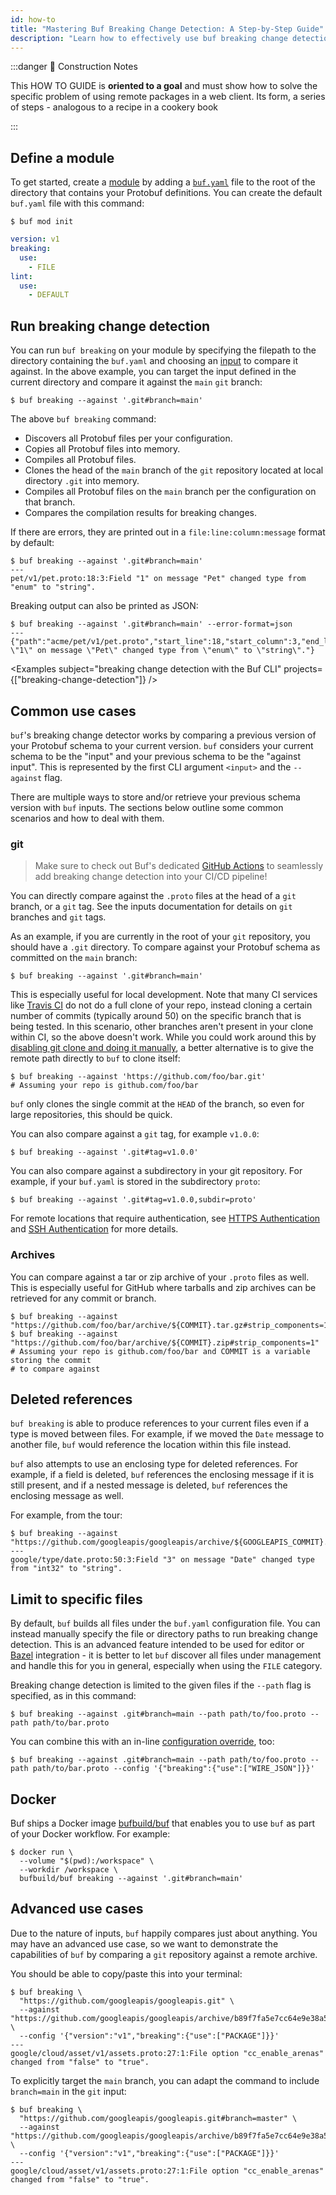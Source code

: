 ```yaml
---
id: how-to
title: "Mastering Buf Breaking Change Detection: A Step-by-Step Guide"
description: "Learn how to effectively use buf breaking change detection with this comprehensive how-to guide."
---
```


:::danger 🚧 Construction Notes

This HOW TO GUIDE is **oriented to a goal** and must show how to solve the specific problem of using remote packages in
a web client. Its form, a series of steps - analogous to a recipe in a cookery book

:::

## Define a module

To get started, create a [module](../../bsr/explanation#modules) by adding a
[`buf.yaml`](../../configuration/v1/buf-yaml.md) file to the root of the directory
that contains your Protobuf definitions. You can create the default `buf.yaml`
file with this command:

```terminal
$ buf mod init
```

```yaml title="buf.yaml"
version: v1
breaking:
  use:
    - FILE
lint:
  use:
    - DEFAULT
```

## Run breaking change detection

You can run `buf breaking` on your module by specifying the filepath to the
directory containing the `buf.yaml` and choosing an
[input](../other/inputs) to compare it against. In the above example, you
can target the input defined in the current directory and compare it against the
`main` `git` branch:

```terminal
$ buf breaking --against '.git#branch=main'
```

The above `buf breaking` command:

- Discovers all Protobuf files per your configuration.
- Copies all Protobuf files into memory.
- Compiles all Protobuf files.
- Clones the head of the `main` branch of the `git` repository located at local
  directory `.git` into memory.
- Compiles all Protobuf files on the `main` branch per the configuration on that
  branch.
- Compares the compilation results for breaking changes.

If there are errors, they are printed out in a `file:line:column:message` format
by default:

```terminal
$ buf breaking --against '.git#branch=main'
---
pet/v1/pet.proto:18:3:Field "1" on message "Pet" changed type from "enum" to "string".
```

Breaking output can also be printed as JSON:

```terminal
$ buf breaking --against '.git#branch=main' --error-format=json
---
{"path":"acme/pet/v1/pet.proto","start_line":18,"start_column":3,"end_line":18,"end_column":9,"type":"FIELD_SAME_TYPE","message":"Field \"1\" on message \"Pet\" changed type from \"enum\" to \"string\"."}
```


<Examples
  subject="breaking change detection with the Buf CLI"
  projects={["breaking-change-detection"]}
/>

## Common use cases

`buf`'s breaking change detector works by comparing a previous version of your
Protobuf schema to your current version. `buf` considers your current schema to
be the "input" and your previous schema to be the "against input". This is
represented by the first CLI argument `<input>` and the `--against` flag.

There are multiple ways to store and/or retrieve your previous schema version
with `buf` inputs. The sections below outline some common scenarios and how to
deal with them.

### git

> Make sure to check out Buf's dedicated
> [GitHub Actions](../../ci-cd/reference) to seamlessly add breaking change
> detection into your CI/CD pipeline!

You can directly compare against the `.proto` files at the head of a `git`
branch, or a `git` tag. See the inputs documentation for details on `git`
branches and `git` tags.

As an example, if you are currently in the root of your `git` repository, you
should have a `.git` directory. To compare against your Protobuf schema as
committed on the `main` branch:

```terminal
$ buf breaking --against '.git#branch=main'
```

This is especially useful for local development. Note that many CI services like
[Travis CI](https://travis-ci.com/) do not do a full clone of your repo, instead
cloning a certain number of commits (typically around 50) on the specific branch
that is being tested. In this scenario, other branches aren't present in your
clone within CI, so the above doesn't work. While you could work around this by
[disabling git clone and doing it manually](https://docs.travis-ci.com/user/customizing-the-build/#disabling-git-clone),
a better alternative is to give the remote path directly to `buf` to clone
itself:

```terminal
$ buf breaking --against 'https://github.com/foo/bar.git'
# Assuming your repo is github.com/foo/bar
```

`buf` only clones the single commit at the `HEAD` of the branch, so even for
large repositories, this should be quick.

You can also compare against a `git` tag, for example `v1.0.0`:

```terminal
$ buf breaking --against '.git#tag=v1.0.0'
```

You can also compare against a subdirectory in your git repository. For example,
if your `buf.yaml` is stored in the subdirectory `proto`:

```terminal
$ buf breaking --against '.git#tag=v1.0.0,subdir=proto'
```

For remote locations that require authentication, see
[HTTPS Authentication](../other/inputs#https) and
[SSH Authentication](../other/inputs#ssh) for more details.

### Archives

You can compare against a tar or zip archive of your `.proto` files as well.
This is especially useful for GitHub where tarballs and zip archives can be
retrieved for any commit or branch.

```terminal
$ buf breaking --against "https://github.com/foo/bar/archive/${COMMIT}.tar.gz#strip_components=1"
$ buf breaking --against "https://github.com/foo/bar/archive/${COMMIT}.zip#strip_components=1"
# Assuming your repo is github.com/foo/bar and COMMIT is a variable storing the commit
# to compare against
```

## Deleted references

`buf breaking` is able to produce references to your current files even if a
type is moved between files. For example, if we moved the `Date` message to
another file, `buf` would reference the location within this file instead.

`buf` also attempts to use an enclosing type for deleted references. For
example, if a field is deleted, `buf` references the enclosing message if it is
still present, and if a nested message is deleted, `buf` references the
enclosing message as well.

For example, from the tour:

```terminal
$ buf breaking --against "https://github.com/googleapis/googleapis/archive/${GOOGLEAPIS_COMMIT}.tar.gz#strip_components=1"
---
google/type/date.proto:50:3:Field "3" on message "Date" changed type from "int32" to "string".
```

## Limit to specific files

By default, `buf` builds all files under the `buf.yaml` configuration file. You
can instead manually specify the file or directory paths to run breaking change
detection. This is an advanced feature intended to be used for editor or
[Bazel](../other/bazel.md) integration - it is better to let `buf`
discover all files under management and handle this for you in general,
especially when using the `FILE` category.

Breaking change detection is limited to the given files if the `--path` flag is
specified, as in this command:

```terminal
$ buf breaking --against .git#branch=main --path path/to/foo.proto --path path/to/bar.proto
```

You can combine this with an in-line
[configuration override](../../configuration/overview.md#configuration-override),
too:

```terminal
$ buf breaking --against .git#branch=main --path path/to/foo.proto --path path/to/bar.proto --config '{"breaking":{"use":["WIRE_JSON"]}}'
```

## Docker

Buf ships a Docker image [bufbuild/buf](https://hub.docker.com/r/bufbuild/buf)
that enables you to use `buf` as part of your Docker workflow. For example:

```terminal
$ docker run \
  --volume "$(pwd):/workspace" \
  --workdir /workspace \
  bufbuild/buf breaking --against '.git#branch=main'
```

## Advanced use cases

Due to the nature of inputs, `buf` happily compares just about anything. You may
have an advanced use case, so we want to demonstrate the capabilities of `buf`
by comparing a `git` repository against a remote archive.

You should be able to copy/paste this into your terminal:

```terminal
$ buf breaking \
  "https://github.com/googleapis/googleapis.git" \
  --against "https://github.com/googleapis/googleapis/archive/b89f7fa5e7cc64e9e38a59c97654616ad7b5932d.tar.gz#strip_components=1" \
  --config '{"version":"v1","breaking":{"use":["PACKAGE"]}}'
---
google/cloud/asset/v1/assets.proto:27:1:File option "cc_enable_arenas" changed from "false" to "true".
```

To explicitly target the `main` branch, you can adapt the command to include
`branch=main` in the `git` input:

```terminal {2}
$ buf breaking \
  "https://github.com/googleapis/googleapis.git#branch=master" \
  --against "https://github.com/googleapis/googleapis/archive/b89f7fa5e7cc64e9e38a59c97654616ad7b5932d.tar.gz#strip_components=1" \
  --config '{"version":"v1","breaking":{"use":["PACKAGE"]}}'
---
google/cloud/asset/v1/assets.proto:27:1:File option "cc_enable_arenas" changed from "false" to "true".
```
